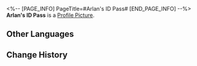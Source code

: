 <%-- [PAGE_INFO]
PageTitle=#Arlan's ID Pass#
[END_PAGE_INFO] --%>
{{Item Infobox
|id          = 140135
|image       = Item Arlan's ID Pass.png
|type        = Mission Item
|invCategory = Missions
|rarity      = 3
|effect      = 
|description = A personal special pass belonging to Arlan, with Peppy's photo stuck to it.
}}
{{Description|''"Brother is certainly loyal, and he carries his good friend's photo whenever he goes."''}}
'''Arlan's ID Pass''' is a [[Profile Picture]].

==Other Languages==
{{Other Languages
|en   = Arlan's ID Pass
|zhs  = 阿兰ID的通行证
|zht  = 阿蘭ID的通行證
|ja   = アーランの通行証
|ko   = 아를란 ID의 통행증
|es   = Pase de Arlan
|fr   = Pass d'Arlan
|ru   = Пропуск Арлана
|th   = บัตรประจำตัวของ Arlan
|vi   = Thẻ Thông Hành ID Arlan
|de   = ID-Ausweis von Arlan
|id   = Kartu Tanda Pengenal Arlan
|pt   = Passe de Identificação do Arlan
}}

==Change History==
{{Change History|1.0}}